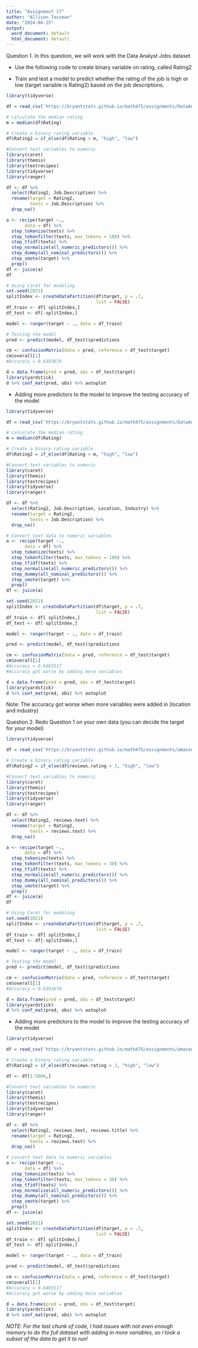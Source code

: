 ```yaml
---
title: "Assignment 17"
author: "Allison Tessman"
date: "2024-04-25"
output:
  word_document: default
  html_document: default
---
```


Question 1. In this question, we will work with the Data Analyst Jobs dataset

- Use the following code to create binary variable on rating, called Rating2

- Train and test a model to predict whether the rating of the job is high or low (target variable is Rating2) based on the job descriptions.

```r
library(tidyverse)

df = read_csv('https://bryantstats.github.io/math475/assignments/DataAnalyst3.csv')

# calculate the median rating
m = median(df$Rating)

# Create a binary rating variable
df$Rating2 = if_else(df$Rating > m, "high", "low")

#Convert text variables to numeric
library(caret)
library(themis)
library(textrecipes)
library(tidyverse)
library(ranger)

df <- df %>% 
  select(Rating2, Job.Description) %>% 
  rename(target = Rating2,
         texts = Job.Description) %>% 
  drop_na()

a <- recipe(target ~.,
       data = df) %>% 
  step_tokenize(texts) %>% 
  step_tokenfilter(texts, max_tokens = 100) %>% 
  step_tfidf(texts) %>% 
  step_normalize(all_numeric_predictors()) %>% 
  step_dummy(all_nominal_predictors()) %>% 
  step_smote(target) %>% 
  prep()
df <- juice(a)
df

# Using Caret for modeling
set.seed(2021)
splitIndex <- createDataPartition(df$target, p = .7, 
                                  list = FALSE)
df_train <- df[ splitIndex,]
df_test <- df[-splitIndex,]

model <- ranger(target ~ ., data = df_train)

# Testing the model
pred <- predict(model, df_test)$predictions

cm <- confusionMatrix(data = pred, reference = df_test$target)
cm$overall[1]
#Accuracy = 0.6393678

d = data.frame(pred = pred, obs = df_test$target)
library(yardstick)
d %>% conf_mat(pred, obs) %>% autoplot
```

- Adding more predictors to the model to improve the testing accuracy of the model

```r
library(tidyverse)

df = read_csv('https://bryantstats.github.io/math475/assignments/DataAnalyst3.csv')

# calculate the median rating
m = median(df$Rating)

# Create a binary rating variable
df$Rating2 = if_else(df$Rating > m, "high", "low")

#Convert text variables to numeric
library(caret)
library(themis)
library(textrecipes)
library(tidyverse)
library(ranger)

df <- df %>% 
  select(Rating2, Job.Description, Location, Industry) %>% 
  rename(target = Rating2,
         texts = Job.Description) %>% 
  drop_na()

# Convert text data to numeric variables
a <- recipe(target ~.,
       data = df) %>% 
  step_tokenize(texts) %>% 
  step_tokenfilter(texts, max_tokens = 100) %>% 
  step_tfidf(texts) %>% 
  step_normalize(all_numeric_predictors()) %>% 
  step_dummy(all_nominal_predictors()) %>% 
  step_smote(target) %>% 
  prep()
df <- juice(a)

set.seed(2021)
splitIndex <- createDataPartition(df$target, p = .7, 
                                  list = FALSE)
df_train <- df[ splitIndex,]
df_test <- df[-splitIndex,]

model <- ranger(target ~ ., data = df_train)

pred <- predict(model, df_test)$predictions

cm <- confusionMatrix(data = pred, reference = df_test$target)
cm$overall[1]
#Accuracy = 0.6465517
#Accuracy got worse by adding more variables 

d = data.frame(pred = pred, obs = df_test$target)
library(yardstick)
d %>% conf_mat(pred, obs) %>% autoplot
```

Note: The accuracy got worse when more variables were added in (location and industry)


Question 2. Redo Question 1 on your own data (you can decide the target for your model)

```r
library(tidyverse)

df = read_csv('https://bryantstats.github.io/math475/assignments/amazon_reviews.csv')

# Create a binary rating variable
df$Rating2 = if_else(df$reviews.rating > 3, "high", "low")

#Convert text variables to numeric
library(caret)
library(themis)
library(textrecipes)
library(tidyverse)
library(ranger)

df <- df %>% 
  select(Rating2, reviews.text) %>% 
  rename(target = Rating2,
         texts = reviews.text) %>% 
  drop_na()

a <- recipe(target ~.,
       data = df) %>% 
  step_tokenize(texts) %>% 
  step_tokenfilter(texts, max_tokens = 30) %>% 
  step_tfidf(texts) %>% 
  step_normalize(all_numeric_predictors()) %>% 
  step_dummy(all_nominal_predictors()) %>% 
  step_smote(target) %>% 
  prep()
df <- juice(a)
df

# Using Caret for modeling
set.seed(2021)
splitIndex <- createDataPartition(df$target, p = .7, 
                                  list = FALSE)
df_train <- df[ splitIndex,]
df_test <- df[-splitIndex,]

model <- ranger(target ~ ., data = df_train)

# Testing the model
pred <- predict(model, df_test)$predictions

cm <- confusionMatrix(data = pred, reference = df_test$target)
cm$overall[1]
#Accuracy = 0.6393678

d = data.frame(pred = pred, obs = df_test$target)
library(yardstick)
d %>% conf_mat(pred, obs) %>% autoplot
```

- Adding more predictors to the model to improve the testing accuracy of the model

```r
library(tidyverse)

df = read_csv('https://bryantstats.github.io/math475/assignments/amazon_reviews.csv')

# Create a binary rating variable
df$Rating2 = if_else(df$reviews.rating > 3, "high", "low")

df <- df[1:5000,]

#Convert text variables to numeric
library(caret)
library(themis)
library(textrecipes)
library(tidyverse)
library(ranger)

df <- df %>% 
  select(Rating2, reviews.text, reviews.title) %>% 
  rename(target = Rating2,
         texts = reviews.text) %>% 
  drop_na()

# Convert text data to numeric variables
a <- recipe(target ~.,
       data = df) %>% 
  step_tokenize(texts) %>% 
  step_tokenfilter(texts, max_tokens = 30) %>% 
  step_tfidf(texts) %>% 
  step_normalize(all_numeric_predictors()) %>% 
  step_dummy(all_nominal_predictors()) %>% 
  step_smote(target) %>% 
  prep()
df <- juice(a)

set.seed(2021)
splitIndex <- createDataPartition(df$target, p = .7, 
                                  list = FALSE)
df_train <- df[ splitIndex,]
df_test <- df[-splitIndex,]

model <- ranger(target ~ ., data = df_train)

pred <- predict(model, df_test)$predictions

cm <- confusionMatrix(data = pred, reference = df_test$target)
cm$overall[1]
#Accuracy = 0.6465517
#Accuracy got worse by adding more variables 

d = data.frame(pred = pred, obs = df_test$target)
library(yardstick)
d %>% conf_mat(pred, obs) %>% autoplot
```

*NOTE: For the last chunk of code, I had issues with not even enough memory to do the full dataset with adding in more variables, so I took a subset of the data to get it to run!*
